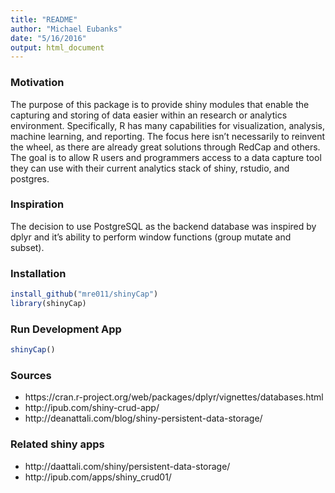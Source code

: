 ```yaml
---
title: "README"
author: "Michael Eubanks"
date: "5/16/2016"
output: html_document
---
```


### Motivation
The purpose of this package is to provide shiny modules that enable the capturing and storing of data easier within an research or analytics environment. Specifically, R has many capabilities for visualization, analysis, machine learning, and reporting. The focus here isn't necessarily to reinvent the wheel, as there are already great solutions through RedCap and others. The goal is to allow R users and programmers access to a data capture tool they can use with their current analytics stack of shiny, rstudio, and postgres.

### Inspiration
The decision to use PostgreSQL as the backend database was inspired by dplyr and it's ability to perform window functions (group mutate and subset).

### Installation
```r
install_github("mre011/shinyCap")
library(shinyCap)

```

### Run Development App

```r
shinyCap()

```


### Sources
- https://cran.r-project.org/web/packages/dplyr/vignettes/databases.html
- http://ipub.com/shiny-crud-app/
- http://deanattali.com/blog/shiny-persistent-data-storage/

### Related shiny apps
- http://daattali.com/shiny/persistent-data-storage/
- http://ipub.com/apps/shiny_crud01/

